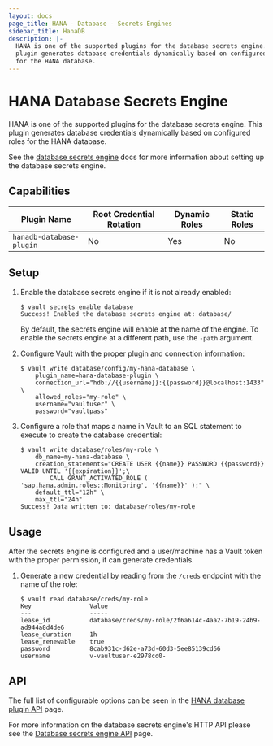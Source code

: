 ```yaml
---
layout: docs
page_title: HANA - Database - Secrets Engines
sidebar_title: HanaDB
description: |-
  HANA is one of the supported plugins for the database secrets engine. This
  plugin generates database credentials dynamically based on configured roles
  for the HANA database.
---
```


# HANA Database Secrets Engine

HANA is one of the supported plugins for the database secrets engine. This
plugin generates database credentials dynamically based on configured roles for
the HANA database.

See the [database secrets engine](/vault/docs/secrets/databases) docs for
more information about setting up the database secrets engine.

## Capabilities
| Plugin Name | Root Credential Rotation | Dynamic Roles | Static Roles |
| --- | --- | --- | --- |
| `hanadb-database-plugin` | No | Yes | No |

## Setup

1.  Enable the database secrets engine if it is not already enabled:

    ```text
    $ vault secrets enable database
    Success! Enabled the database secrets engine at: database/
    ```

    By default, the secrets engine will enable at the name of the engine. To
    enable the secrets engine at a different path, use the `-path` argument.

1.  Configure Vault with the proper plugin and connection information:

    ```text
    $ vault write database/config/my-hana-database \
        plugin_name=hana-database-plugin \
        connection_url="hdb://{{username}}:{{password}}@localhost:1433" \
        allowed_roles="my-role" \
        username="vaultuser" \
        password="vaultpass"
    ```

1.  Configure a role that maps a name in Vault to an SQL statement to execute to
    create the database credential:

    ```text
    $ vault write database/roles/my-role \
        db_name=my-hana-database \
        creation_statements="CREATE USER {{name}} PASSWORD {{password}} VALID UNTIL '{{expiration}}';\
            CALL GRANT_ACTIVATED_ROLE ( 'sap.hana.admin.roles::Monitoring', '{{name}}' );" \
        default_ttl="12h" \
        max_ttl="24h"
    Success! Data written to: database/roles/my-role
    ```

## Usage

After the secrets engine is configured and a user/machine has a Vault token with
the proper permission, it can generate credentials.

1.  Generate a new credential by reading from the `/creds` endpoint with the name
    of the role:

    ```text
    $ vault read database/creds/my-role
    Key                Value
    ---                -----
    lease_id           database/creds/my-role/2f6a614c-4aa2-7b19-24b9-ad944a8d4de6
    lease_duration     1h
    lease_renewable    true
    password           8cab931c-d62e-a73d-60d3-5ee85139cd66
    username           v-vaultuser-e2978cd0-
    ```

## API

The full list of configurable options can be seen in the [HANA database plugin API](/api/secret/databases/hanadb) page.

For more information on the database secrets engine's HTTP API please see the
[Database secrets engine API](/api/secret/databases) page.
